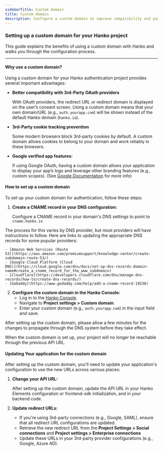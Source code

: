 ```yaml
---
sidebarTitle: Custom domain
title: Custom domain
description: Configure a custom domain to improve compatibility and your users’ experience.
---
```

### Setting up a custom domain for your Hanko project

This guide explains the benefits of using a custom domain with Hanko and walks you through the configuration process.

---

#### Why use a custom domain?

Using a custom domain for your Hanko authentication project provides several important advantages:

- **Better compatibility with 3rd-Party OAuth providers**

    With OAuth providers, the redirect URL or redirect domain is displayed on the user’s consent screen. Using a custom domain means that your own domain/URL (e.g., `auth.yourapp.com`) will be shown instead of the default Hanko domain (`hanko.io`).

- **3rd-Party cookie tracking prevention**

    Some modern browsers block 3rd-party cookies by default. A custom domain allows cookies to belong to your domain and work reliably in these browsers.

- **Google verified app features:**

    If using Google OAuth, having a custom domain allows your application to display your app’s logo and leverage other branding features (e.g., custom scopes). (See [Google Documentation](https://support.google.com/cloud/answer/13463073?hl=en) for more info)

#### How to set up a custom domain

To set up your custom domain for authentication, follow these steps:

1. **Create a CNAME record in your DNS configuration:**

    Configure a CNAME record in your domain's DNS settings to point to `cname.hanko.io`

<Note>
    The process for this varies by DNS provider, but most providers will have instructions to follow. Here are links to
    updating the appropriate DNS records for some popular providers:

    - [Amazon Web Services (Route
    53)](https://aws.amazon.com/premiumsupport/knowledge-center/create-subdomain-route-53/)
    - [Google Cloud Platform (Cloud
    DNS)](https://cloud.google.com/dns/docs/set-up-dns-records-domain-name#create_a_cname_record_for_the_www_subdomain)
    - [Cloudflare](https://developers.cloudflare.com/dns/manage-dns-records/how-to/create-dns-records/)
    - [GoDaddy](https://www.godaddy.com/help/add-a-cname-record-19236)
</Note>


2. **Configure the custom domain in the Hanko Console:**
    - Log in to the [Hanko Console](https://cloud.hanko.io).
    - Navigate to **Project settings > Custom domain**.
    - Enter your custom domain (e.g., `auth.yourapp.com`) in the input field and save.

<Note>
After setting up the custom domain, please allow a few minutes for the changes to propagate through the DNS system before they take effect.

When the custom domain is set up, your project will no longer be reachable through the previous API URL.
</Note>

#### Updating Your application for the custom domain

After setting up the custom domain, you'll need to update your application's configuration to use the new URLs across various places:

1. **Change your API URL:**

    After setting up the custom domain, update the API URL in your Hanko Elements configuration or frontend-sdk initialization, and in your backend code.

2. **Update redirect URLs:**
    - If you're using 3rd-party connections (e.g., Google, SAML), ensure that all redirect URL configurations are updated.
    - Retrieve the new redirect URL from the **Project Settings > Social connections** and **Project settings > Enterprise connections**
    - Update these URLs in your 3rd-party provider configurations (e.g., Google, Azure AD).
